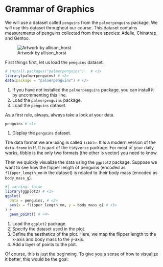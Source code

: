 # Grammar of Graphics
We will use a dataset called `penguins` from the `palmerpenguins` package. We will use this dataset throughout our course. This dataset contains measurements of penguins collected from three species: Adelie, Chinstrap, and Gentoo. 

![Artwork by allison_horst](img/penguins.png)


First things first, let us load the `penguins` dataset.
```r
# install.packages("palmerpenguins")   # <1>
library(palmerpenguins) # <2>
data(package = "palmerpenguins") # <3>
```
1. If you have not installed the `palmerpenguins` package, you can install it by uncommenting this line.
2. Load the `palmerpenguins` package.
3. Load the `penguins` dataset.

As a first rule, always, always take a look at your data.
```r
penguins # <1>
``` 
1. Display the `penguins` dataset.

The data format we are using is called `tibble`. It is a modern version of the `data.frame` in R. It is part of the `tidyverse` package. For most of your daily works, tibble is the only two formats (the other is vector) you need to know.

Then we quickly visualize the data using the `ggplot2` package. Suppose we want to see how the flipper length of penguins (encoded as `flipper_length_mm` in the dataset) is related to their body mass (encoded as `body_mass_g`).
```r
#| warning: false
library(ggplot2) # <1>
ggplot(
  data = penguins, # <2>
  aes(x = flipper_length_mm, y = body_mass_g) # <3>
) + 
  geom_point() # <4>
```
1. Load the `ggplot2` package.
2. Specify the dataset used in the plot.
3. Define the aesthetics of the plot. Here, we map the flipper length to the x-axis and body mass to the y-axis.
4. Add a layer of points to the plot.

Of course, this is just the beginning. To give you a sense of how to visualize it better, this would be the goal:

